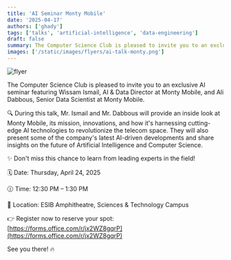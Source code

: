 ```yaml
---
title: 'AI Seminar Monty Mobile'
date: '2025-04-17'
authors: ['ghady']
tags: ['talks', 'artificial-intelligence', 'data-engineering']
draft: false
summary: The Computer Science Club is pleased to invite you to an exclusive AI seminar featuring Wissam Ismail, AI & Data Director at Monty Mobile, and Ali Dabbous, Senior Data Scientist at Monty Mobile.
images: ['/static/images/flyers/ai-talk-monty.png']
---
```


![flyer](/static/images/flyers/ai-talk-monty.png)

The Computer Science Club is pleased to invite you to an exclusive AI seminar featuring Wissam Ismail, AI & Data Director at Monty Mobile, and Ali Dabbous, Senior Data Scientist at Monty Mobile.

🔍 During this talk, Mr. Ismail and Mr. Dabbous will provide an inside look at Monty Mobile, its mission, innovations, and how it's harnessing cutting-edge AI technologies to revolutionize the telecom space. They will also present some of the company's latest AI-driven developments and share insights on the future of Artificial Intelligence and Computer Science.

✨ Don't miss this chance to learn from leading experts in the field!

🗓️ Date: Thursday, April 24, 2025

🕧 Time: 12:30 PM – 1:30 PM

📍 Location: ESIB Amphitheatre, Sciences & Technology Campus

👉 Register now to reserve your spot: [https://forms.office.com/r/jx2WZ8gqrP](https://forms.office.com/r/jx2WZ8gqrP)

See you there! 🔥
